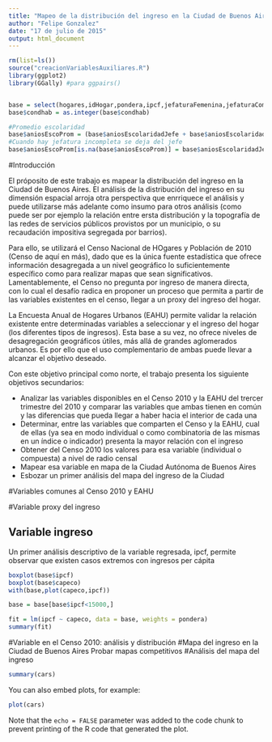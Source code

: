 ```yaml
---
title: "Mapeo de la distribución del ingreso en la Ciudad de Buenos Aires"
author: "Felipe Gonzalez"
date: "17 de julio de 2015"
output: html_document
---
```

```r
rm(list=ls())
source("creacionVariablesAuxiliares.R")
library(ggplot2)
library(GGally) #para ggpairs()


base = select(hogares,idHogar,pondera,ipcf,jefaturaFemenina,jefaturaCompleta,habitanteUnico,hogaresMult,nbi1:nbi,condhab:propietario)
base$condhab = as.integer(base$condhab)

#Promedio escolaridad
base$aniosEscoProm = (base$aniosEscolaridadJefe + base$aniosEscolaridadConyu)/2
#Cuando hay jefatura incompleta se deja del jefe
base$aniosEscoProm[is.na(base$aniosEscoProm)] = base$aniosEscolaridadJefe


```
#Introducción

El próposito de este trabajo es mapear la distribución del ingreso en la Ciudad de Buenos Aires. El análisis de la distribución del ingreso en su dimensión espacial arroja otra perspectiva que enrriquece el análisis y puede utilizarse más adelante como insumo para otros análisis (como puede ser por ejemplo la relación entre ersta distribución y la topografía de las redes de servicios públicos provistos por un municipio, o su recaudación impositiva segregada por barrios).

Para ello, se utilizará el Censo Nacional de HOgares y Población de 2010 (Censo de aquí en más), dado que es la única fuente estadística que ofrece información desagregada a un nivel geográfico lo suficientemente específico como para realizar mapas que sean significativos. Lamentablemente, el Censo no pregunta por ingreso de manera directa, con lo cual el desafío radica en proponer un proceso que permita a partir de las variables existentes en el censo, llegar a un proxy del ingreso del hogar.

La Encuesta Anual de Hogares Urbanos (EAHU) permite validar la relación existente entre determinadas variables a seleccionar y el ingreso del hogar (los diferentes tipos de ingresos). Esta base a su vez, no ofrece niveles de desagregación geográficos útiles, más allá de grandes aglomerados urbanos. Es por ello que el uso complementario de ambas puede llevar a alcanzar el objetivo deseado.

Con este objetivo principal como norte, el trabajo presenta los siguiente objetivos secundarios:

- Analizar las variables disponibles en el Censo 2010 y la EAHU del trercer trimestre del 2010 y comparar las variables que ambas tienen en común y las diferencias que pueda llegar a haber hacia el interior de cada una
- Determinar, entre las variables que comparten el Censo y la EAHU, cual de ellas (ya sea en modo individual o como combinatoria de las mismas en un índice o indicador) presenta la mayor relación con el ingreso
- Obtener del Censo 2010 los valores para esa variable (individual o compuesta) a nivel de radio censal
- Mapear esa variable en mapa de la Ciudad Autónoma de Buenos Aires
- Esbozar un primer análisis del mapa del ingreso de la Ciudad 

#Variables comunes al Censo 2010 y EAHU


#Variable proxy del ingreso

## Variable ingreso

Un primer análisis descriptivo de la variable regresada, ipcf, permite observar que existen casos extremos con ingresos per cápita 

```r
boxplot(base$ipcf)
boxplot(base$capeco)
with(base,plot(capeco,ipcf))
```

```r
base = base[base$ipcf<15000,]
```

```r
fit = lm(ipcf ~ capeco, data = base, weights = pondera)
summary(fit)
```

#Variable en el Censo 2010: análisis y distribución
#Mapa del ingreso en la Ciudad de Buenos Aires
 Probar mapas competitivos
#Análisis del mapa del ingreso 



```r
summary(cars)
```

You can also embed plots, for example:

```r
plot(cars)
```

Note that the `echo = FALSE` parameter was added to the code chunk to prevent printing of the R code that generated the plot.
